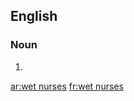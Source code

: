 ==English==

===Noun===
{{head|en|noun plural form}}

# {{plural of|wet nurse|lang=en}}

[[ar:wet nurses]]
[[fr:wet nurses]]